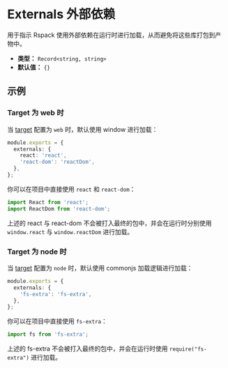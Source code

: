 # Externals 外部依赖

用于指示 Rspack 使用外部依赖在运行时进行加载，从而避免将这些库打包到产物中。

- **类型：** `Record<string, string>`
- **默认值：** `{}`

## 示例

### Target 为 web 时

当 [target](/config/target) 配置为 `web` 时，默认使用 window 进行加载：

```ts title="rspack.config.js"
module.exports = {
  externals: {
    react: 'react',
    'react-dom': 'reactDom',
  },
};
```

你可以在项目中直接使用 `react` 和 `react-dom`：

```ts
import React from 'react';
import ReactDom from 'react-dom';
```

上述的 react 与 react-dom 不会被打入最终的包中，并会在运行时分别使用 `window.react` 与 `window.reactDom` 进行加载。

### Target 为 node 时

当 [target](/config/target) 配置为 `node` 时，默认使用 commonjs 加载逻辑进行加载：

```ts title="rspack.config.js"
module.exports = {
  externals: {
    'fs-extra': 'fs-extra',
  },
};
```

你可以在项目中直接使用 `fs-extra`：

```ts
import fs from 'fs-extra';
```

上述的 fs-extra 不会被打入最终的包中，并会在运行时使用 `require("fs-extra")` 进行加载。
